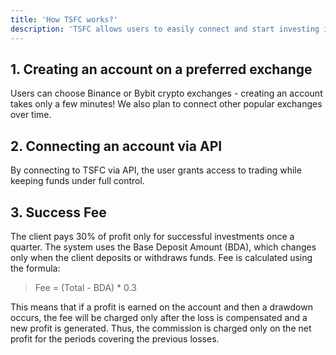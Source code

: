 ```yaml
---
title: 'How TSFC works?'
description: 'TSFC allows users to easily connect and start investing in just three steps:'
---
```


## 1. Creating an account on a preferred exchange
Users can choose Binance or Bybit crypto exchanges - creating an account takes only a few minutes! We also plan to connect other popular exchanges over time. 

## 2. Connecting an account via API
By connecting to TSFC via API, the user grants access to trading while keeping funds under full control.

## 3. Success Fee
The client pays 30% of profit only for successful investments once a quarter. The system uses the Base Deposit Amount (BDA), which changes only when the client deposits or withdraws funds.
Fee is calculated using the formula:

> Fee = (Total - BDA) * 0.3

This means that if a profit is earned on the account and then a drawdown occurs, the fee will be charged only after the loss is compensated and a new profit is generated. Thus, the commission is charged only on the net profit for the periods covering the previous losses.

